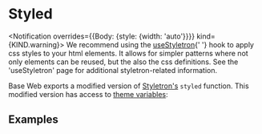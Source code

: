 <!--
Copyright (c) 2018-2019 Uber Technologies, Inc.

This source code is licensed under the MIT license found in the
LICENSE file in the root directory of this source tree.
-->





# Styled

<Notification overrides={{Body: {style: {width: 'auto'}}}} kind={KIND.warning}>
  We recommend using the <a href="/components/use-styletron">useStyletron</a>{' '}
  hook to apply css styles to your html elements. It allows for simpler patterns
  where not only elements can be reused, but the also the css definitions. See
  the 'useStyletron' page for additional styletron-related information.
</Notification>

Base Web exports a modified version of [Styletron's](https://www.styletron.org/api/#styled) `styled` function.
This modified version has access to [theme variables](/theming/theming-values/):

## Examples

<Example title="Styled reading from Theme values" path="styled/basic.js">
  <StyledBasic />
</Example>

